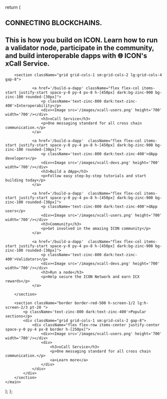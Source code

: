 
  return (
    <main className="font-sans leading-10 max-w-7xl mx-auto space-y-20">
        <section className="pt-20 ">
            <h1 className="tracking-widest text-[36px] sm:text-[70px] lg:text-[100px] font-bold sm:leading-[70px] lg:leading-[100px]">CONNECTING BLOCKCHAINS.</h1>
            <h2 className="w-full lg:w-3/4 text-[20px] sm:text-[34px] lg:text-[34px] pt-4 leading-6 sm:leading-10">This is how you build on ICON. Learn how to run a validator node, participate in the community, and build interoperable dapps with <span className="whitespace-nowrap font-bold">🌐 ICON's xCall Service.</span></h2>
        </section>
        
        <section className="grid grid-cols-1 sm:grid-cols-2 lg:grid-cols-4 gap-8">
           
                <a href='/build-a-dapp' className="flex flex-col items-start justify-start space-y-0 py-4 px-8 h-[450px] dark:bg-zinc-900 bg-zinc-100 rounded-[30px]">
                    <p className='text-zinc-800 dark:text-zinc-400'>Interoperability</p>
                    <div><Image src='/images/xcall-users.png' height='700' width='700'/></div>
                    <h3>xCall Service</h3>
                    <p>One messaging standard for all cross chain communication.</p>
                </a>
        
                <a href='/build-a-dapp'  className="flex flex-col items-start justify-start space-y-0 py-4 px-8 h-[450px] dark:bg-zinc-900 bg-zinc-100 rounded-[30px]">
                    <p className='text-zinc-800 dark:text-zinc-400'>dApp developers</p>
                    <div><Image src='/images/xcall-devs.png' height='700' width='700'/></div>
                    <h3>Build a dApp</h3>
                    <p>Follow easy step-by-step tutorials and start building today</p>
                </a>
           
                <a href='/build-a-dapp'  className="flex flex-col items-start justify-start space-y-0 py-4 px-8 h-[450px] dark:bg-zinc-900 bg-zinc-100 rounded-[30px]">
                    <p className='text-zinc-800 dark:text-zinc-400'>dApp users</p>
                    <div><Image src='/images/xcall-users.png' height='700' width='700'/></div>
                    <h3>Community</h3>
                    <p>Get involved in the amazing ICON community</p>
                </a>
           
                <a href='/build-a-dapp'  className="flex flex-col items-start justify-start space-y-0 py-4 px-8 h-[450px] dark:bg-zinc-900 bg-zinc-100 rounded-[30px]">
                    <p className='text-zinc-800 dark:text-zinc-400'>Validators</p>
                    <div><Image src='/images/xcall-devs.png' height='700' width='700'/></div>
                    <h3>Run a node</h3>
                    <p>Help secure the ICON Network and earn ICX rewards</p>
                </a>
                        
        </section>

        <section className="border border-red-500 h-screen-1/2 lg:h-screen-2/3 pt-20 ">
            <p className='text-zinc-800 dark:text-zinc-400'>Popular sections</p>
            <div className="grid grid-cols-1 sm:grid-cols-2 gap-8">
                <div className="flex flex-row items-center justify-center space-y-0 py-4 px-8 border h-[250px]">
                    <div><Image src='/images/xcall-users.png' height='700' width='700'/></div>
                    <div>
                        <h3>xCall Service</h3>
                        <p>One messaging standard for all cross chain communication.</p>
                        <a>Learn more</a>
                    </div>                  
                </div>
            </div>
        </section>
    </main>
  );
};




